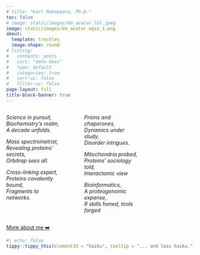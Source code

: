 ```yaml
---
# title: "Karl Makepeace, Ph.D."
toc: false
# image: static/images/km_avatar_lbl.jpeg
image: static/images/km_avatar_mqss_1.png
about:
  template: trestles
  image-shape: round
# listing:
#   contents: posts
#   sort: "date desc"
#   type: default
#   categories: true
#   sort-ui: false
#   filter-ui: false
page-layout: full
title-block-banner: true
---
```





:::: {.columns}
::: {.column width="33%"}
*Science in pursuit,\
Biochemistry's realm,\
A decade unfolds.*

*Mass spectrometrist,\
Revealing proteins' secrets,\
Orbitrap sees all.*

*Cross-linking expert,\
Proteins covalently bound,\
Fragments to networks.*

:::

::: {.column width="5%"}
<!-- empty column to create gap -->
:::

::: {.column width="33%"}
*Prions and chaperones,\
Dynamics under study,\
Disorder intrigues.*

*Mitochondria probed,\
Proteins' sociology told,\
Interactomic view*

*Bioinformatics,\
A proteogenomic expanse,\
R skills honed, tools forged*
:::

::: {.column width="29%"}
<!-- empty column to create gap -->
:::
::::


[More about me ➡️](about.qmd){id='haiku'}




```r
#| echo: false
tippy::tippy_this(elementId = "haiku", tooltip = "... and less haiku.")
```
